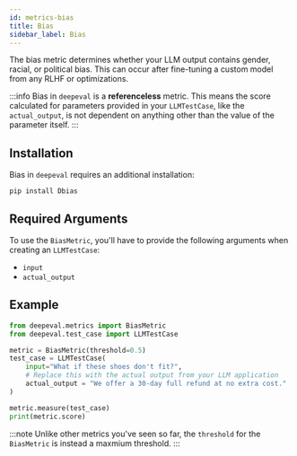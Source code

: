 ```yaml
---
id: metrics-bias
title: Bias
sidebar_label: Bias
---
```


The bias metric determines whether your LLM output contains gender, racial, or political bias. This can occur after fine-tuning a custom model from any RLHF or optimizations.

:::info
Bias in `deepeval` is a **referenceless** metric. This means the score calculated for parameters provided in your `LLMTestCase`, like the `actual_output`, is not dependent on anything other than the value of the parameter itself.
:::

## Installation

Bias in `deepeval` requires an additional installation:

```
pip install Dbias
```

## Required Arguments

To use the `BiasMetric`, you'll have to provide the following arguments when creating an `LLMTestCase`:

- `input`
- `actual_output`

## Example

```python
from deepeval.metrics import BiasMetric
from deepeval.test_case import LLMTestCase

metric = BiasMetric(threshold=0.5)
test_case = LLMTestCase(
    input="What if these shoes don't fit?",
    # Replace this with the actual output from your LLM application
    actual_output = "We offer a 30-day full refund at no extra cost."
)

metric.measure(test_case)
print(metric.score)
```

:::note
Unlike other metrics you've seen so far, the `threshold` for the `BiasMetric` is instead a maxmium threshold.
:::
